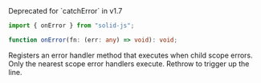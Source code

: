 
<Title>onError</Title>

<Aside>
Deprecated for `catchError` in v1.7
</Aside>

```ts
import { onError } from "solid-js";

function onError(fn: (err: any) => void): void;
````

Registers an error handler method that executes when child scope errors. Only the nearest scope error handlers execute. Rethrow to trigger up the line.
